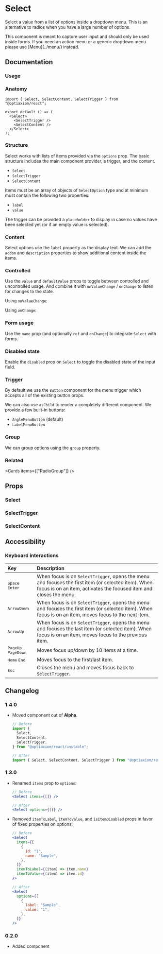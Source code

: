 
# Select

Select a value from a list of options inside a dropdown menu. This is an alternative to radios when you have a large number of options.

<Links component="select" />

<Alert intent="information" mt="16">
  This component is meant to capture user input and should only be used inside
  forms. If you need an action menu or a generic dropdown menu please use
  [Menu](../menu/) instead.
</Alert>

## Documentation

### Usage

<Demo component="select/field-usage" />

### Anatomy

```tsx
import { Select, SelectContent, SelectTrigger } from "@optiaxiom/react";

export default () => (
  <Select>
    <SelectTrigger />
    <SelectContent />
  </Select>
);
```

### Structure

Select works with lists of items provided via the `options` prop. The basic structure includes the main component provider, a trigger, and the content.

- `Select`
- `SelectTrigger`
- `SelectContent`

Items must be an array of objects of `SelectOption` type and at minimum must contain the following two properties:

- `label`
- `value`

The trigger can be provided a `placeholder` to display in case no values have been selected yet (or if an empty value is selected).

<Demo component="select/usage" />

### Content

Select options use the `label` property as the display text. We can add the `addon` and `description` properties to show additional content inside the items.

<Demo component="select/content-usage" />

### Controlled

Use the `value` and `defaultValue` props to toggle between controlled and uncontrolled usage. And combine it with `onValueChange` / `onChange` to listen for changes to the state.

Using `onValueChange`:

<Demo
  component="select/controlled-usage"
  meta="/onValueChange={setValue}/ /value={value}/"
/>

Using `onChange`:

<Demo component="select/controlled-onchange-usage" meta="{21,26,28}" />

### Form usage

Use the `name` prop (and optionally `ref` and `onChange`) to integrate `Select` with forms.

<Demo component="select/form-usage" meta='/name="priority"/ {29}' />

### Disabled state

Enable the `disabled` prop on `Select` to toggle the disabled state of the input field.

<Demo component="select/disabled-usage" meta="/disabled={disabled}/" />

### Trigger

By default we use the `Button` component for the menu trigger which accepts all of the existing button props.

We can also use `asChild` to render a completely different component. We provide a few built-in buttons:

- `AngleMenuButton` (default)
- `LabelMenuButton`

<Demo component="select/trigger-usage" />

### Group

We can group options using the `group` property.

<Demo component="select/group-usage" />

### Related

<Cards items={["RadioGroup"]} />

## Props

### Select

<PropsTable component="Select" />

### SelectTrigger

<PropsTable component="SelectTrigger" />

### SelectContent

<PropsTable component="SelectContent" />

## Accessibility

### Keyboard interactions

| Key                                                                            | Description                                                                                                                                                               |
| :----------------------------------------------------------------------------- | :------------------------------------------------------------------------------------------------------------------------------------------------------------------------ |
| <Flex flexDirection="row" gap="8"><Kbd>Space</Kbd> <Kbd>Enter</Kbd></Flex>     | When focus is on `SelectTrigger`, opens the menu and focuses the first item (or selected item). When focus is on an item, activates the focused item and closes the menu. |
| <Kbd>ArrowDown</Kbd>                                                           | When focus is on `SelectTrigger`, opens the menu and focuses the first item (or selected item). When focus is on an item, moves focus to the next item.                   |
| <Kbd>ArrowUp</Kbd>                                                             | When focus is on `SelectTrigger`, opens the menu and focuses the last item (or selected item). When focus is on an item, moves focus to the previous item.                |
| <Flex flexDirection="row" gap="8"><Kbd>PageUp</Kbd> <Kbd>PageDown</Kbd></Flex> | Moves focus up/down by 10 items at a time.                                                                                                                                |
| <Flex flexDirection="row" gap="8"><Kbd>Home</Kbd> <Kbd>End</Kbd></Flex>        | Moves focus to the first/last item.                                                                                                                                       |
| <Kbd>Esc</Kbd>                                                                 | Closes the menu and moves focus back to `SelectTrigger`.                                                                                                                  |

## Changelog

### 1.4.0

- Moved component out of **Alpha**.

  ```jsx
  // Before
  import {
    Select,
    SelectContent,
    SelectTrigger,
  } from "@optiaxiom/react/unstable";

  // After
  import { Select, SelectContent, SelectTrigger } from "@optiaxiom/react";
  ```

### 1.3.0

- Renamed `items` prop to `options`:

  ```jsx
  // Before
  <Select items={[]} />

  // After
  <Select options={[]} />
  ```

- Removed `itemToLabel`, `itemToValue`, and `isItemDisabled` props in favor of fixed properties on options:

  ```jsx
  // Before
  <Select
    items={[
      {
        id: "1",
        name: "Sample",
      },
    ]}
    itemToLabel={(item) => item.name}
    itemToValue={(item) => item.id}
  />

  // After
  <Select
    options={[
      {
        label: "Sample",
        value: "1",
      },
    ]}
  />
  ```

### 0.2.0

- Added component
